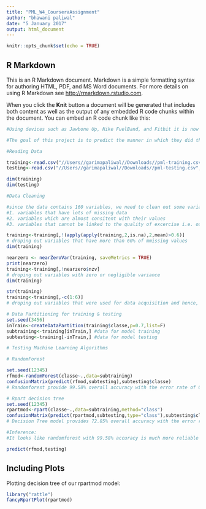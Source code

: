 ```yaml
---
title: "PML_W4_CourseraAssignment"
author: "bhawani paliwal"
date: "5 January 2017"
output: html_document
---
```


```r
knitr::opts_chunk$set(echo = TRUE)
```

## R Markdown

This is an R Markdown document. Markdown is a simple formatting syntax for authoring HTML, PDF, and MS Word documents. For more details on using R Markdown see <http://rmarkdown.rstudio.com>.

When you click the **Knit** button a document will be generated that includes both content as well as the output of any embedded R code chunks within the document. You can embed an R code chunk like this:

```r

#Using devices such as Jawbone Up, Nike FuelBand, and Fitbit it is now possible to collect a large amount of data about personal activity relatively inexpensively. These type of devices are part of the quantified self movement ??? a group of enthusiasts who take measurements about themselves regularly to improve their health, to find patterns in their behavior, or because they are tech geeks. One thing that people regularly do is quantify how much of a particular activity they do, but they rarely quantify how well they do it. In this project, your goal will be to use data from accelerometers on the belt, forearm, arm, and dumbell of 6 participants. 

#The goal of this project is to predict the manner in which they did the exercise i.e. by the "classe" variable in the data set.

#Reading Data

training<-read.csv("//Users//garimapaliwal//Downloads//pml-training.csv",sep=",",header=T)
testing<-read.csv("//Users//garimapaliwal//Downloads//pml-testing.csv",sep=",",header=T)

dim(training)
dim(testing)

#Data Cleaning

#since the data contains 160 variables, we need to clean out some variables that may not be significant to our "classe" variable prediction. For this we'll drop out:
#1. variables that have lots of missing data 
#2. variables which are almost consitent with their values
#3. variables that cannot be linked to the quality of excercise i.e. our 'classe' outcome.

training<-training[,!(apply(apply(training,2,is.na),2,mean)>0.6)]  
# droping out variables that have more than 60% of mmissing values
dim(training)

nearzero <- nearZeroVar(training, saveMetrics = TRUE)
print(nearzero)
training<-training[,!nearzero$nzv]
# droping out variables with zero or negligible variance
dim(training)

str(training)
training<-training[,-c(1:6)]
# droping out variables that were used for data acquisition and hence, will not affect our classe variable

# Data Partitioning for training & testing
set.seed(3456)
inTrain<-createDataPartition(training$classe,p=0.7,list=F) 
subtraining<-training[inTrain,] #data for model training
subtesting<-training[-inTrain,] #data for model testing

# Testing Machine Learning Algorithms

# RandomForest

set.seed(12345)
rfmod<-randomForest(classe~.,data=subtraining)
confusionMatrix(predict(rfmod,subtesting),subtesting$classe)
# Randomforest provide 99.58% overall accuracy with the error rate of 0.42% (1-accuracy%) on our subtesting data.

# Rpart decision tree
set.seed(12345)
rpartmod<-rpart(classe~.,data=subtraining,method="class")
confusionMatrix(predict(rpartmod,subtesting,type="class"),subtesting$classe)
# Decision Tree model provides 72.85% overall accuracy with the error rate of 27% on our subtesting data.

#Inference: 
#It looks like randomforest with 99.58% accuracy is much more reliable for predicting our classe variable than rpart algorithm with just 72.85% accuracy. Also, here I've discussed just two out of many other classifier models for the sake of simplicity. Hence, using randomforest as my final algorithm, below are the predicted classe for the test data:

predict(rfmod,testing)
```

## Including Plots

Plotting decision tree of our rpartmod model:

```r
library("rattle")
fancyRpartPlot(rpartmod)
```


